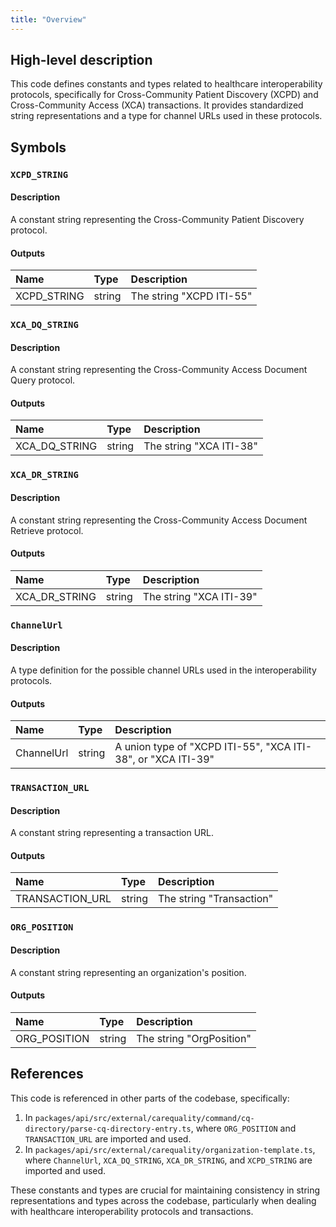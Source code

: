 ```yaml
---
title: "Overview"
---
```


## High-level description
This code defines constants and types related to healthcare interoperability protocols, specifically for Cross-Community Patient Discovery (XCPD) and Cross-Community Access (XCA) transactions. It provides standardized string representations and a type for channel URLs used in these protocols.

## Symbols

### `XCPD_STRING`
#### Description
A constant string representing the Cross-Community Patient Discovery protocol.

#### Outputs
| Name | Type | Description |
|:-----|:-----|:------------|
| XCPD_STRING | string | The string "XCPD ITI-55" |

### `XCA_DQ_STRING`
#### Description
A constant string representing the Cross-Community Access Document Query protocol.

#### Outputs
| Name | Type | Description |
|:-----|:-----|:------------|
| XCA_DQ_STRING | string | The string "XCA ITI-38" |

### `XCA_DR_STRING`
#### Description
A constant string representing the Cross-Community Access Document Retrieve protocol.

#### Outputs
| Name | Type | Description |
|:-----|:-----|:------------|
| XCA_DR_STRING | string | The string "XCA ITI-39" |

### `ChannelUrl`
#### Description
A type definition for the possible channel URLs used in the interoperability protocols.

#### Outputs
| Name | Type | Description |
|:-----|:-----|:------------|
| ChannelUrl | string | A union type of "XCPD ITI-55", "XCA ITI-38", or "XCA ITI-39" |

### `TRANSACTION_URL`
#### Description
A constant string representing a transaction URL.

#### Outputs
| Name | Type | Description |
|:-----|:-----|:------------|
| TRANSACTION_URL | string | The string "Transaction" |

### `ORG_POSITION`
#### Description
A constant string representing an organization's position.

#### Outputs
| Name | Type | Description |
|:-----|:-----|:------------|
| ORG_POSITION | string | The string "OrgPosition" |

## References
This code is referenced in other parts of the codebase, specifically:
1. In `packages/api/src/external/carequality/command/cq-directory/parse-cq-directory-entry.ts`, where `ORG_POSITION` and `TRANSACTION_URL` are imported and used.
2. In `packages/api/src/external/carequality/organization-template.ts`, where `ChannelUrl`, `XCA_DQ_STRING`, `XCA_DR_STRING`, and `XCPD_STRING` are imported and used.

These constants and types are crucial for maintaining consistency in string representations and types across the codebase, particularly when dealing with healthcare interoperability protocols and transactions.